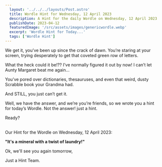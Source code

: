 ```yaml
---
  layout: '../../../layouts/Post.astro'
  title: Wordle Hint for Wednesday, 12 April 2023
  description: A Hint for the daily Wordle on Wednesday, 12 April 2023
  publishDate: 2023-04-12
  featuredImage: '/src/assets/images/genericwordle.webp'
  excerpt: 'Wordle Hint for Today...'
  tags: ['Wordle Hint']
---
```


  We get it, you’ve been up since the crack of dawn. You’re staring at your screen, trying desperately to get that coveted green row of letters. 

  What the heck could it be!??
  I’ve normally figured it out by now!
  I can’t let Aunty Margaret beat me again… 

  You’ve pored over dictionaries, thesauruses, and even that weird, dusty Scrabble book your Grandma had.

  And STILL, you just can’t get it. 

  Well, we have the answer, and we’re you’re friends, so we wrote you a hint for today’s Wordle.
  Not the answer! just a hint. 

  Ready?<br /><br />

  Our Hint for the Wordle on Wednesday, 12 April 2023:

  **"It's a mineral with a twist of laundry!"**

  Ok, we'll see you again tomorrow, 

  Just a Hint Team.
  